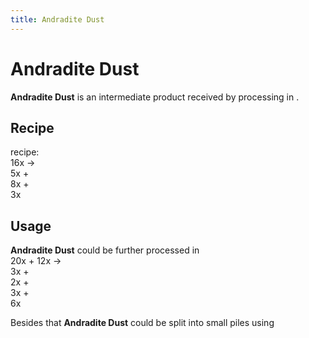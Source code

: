 ```yaml
---
title: Andradite Dust
---
```


<ItemImage file="andradite_dust" alt="Andradite Dust" size="200" />

# Andradite Dust

**Andradite Dust** is an intermediate product received by processing <McItem slug="techreborn:yellow_garnet_dust" inline={true}/> in <McItem slug="techreborn:industrial_centrifuge" inline={true}/>.

## Recipe

<CraftingTable recipe="input techreborn:small_pile_of_andradite_dust techreborn:small_pile_of_andradite_dust air input techreborn:small_pile_of_andradite_dust techreborn:small_pile_of_andradite_dust air input air air air output techreborn:andradite_dust"/>

<McItem slug="techreborn:industrial_centrifuge" inline={true}/> recipe:  
16x <McItem slug="techreborn:yellow_garnet_dust" inline={true}/> →  
5x <McItem slug="techreborn:andradite_dust" inline={true}/> +  
8x <McItem slug="techreborn:grossular_dust" inline={true}/> +  
3x <McItem slug="techreborn:uvarovite_dust" inline={true}/>

## Usage

**Andradite Dust** could be further processed in <McItem slug="techreborn:industrial_electrolyzer" inline={true}/>  
20x <McItem slug="techreborn:andradite_dust" inline={true}/> + 12x <McItem slug="techreborn:empty_cell" inline={true}/> →  
3x <McItem slug="techreborn:calcium_cell" inline={true}/> +  
2x <McItem slug="techreborn:iron_dust" inline={true}/> +  
3x <McItem slug="techreborn:silicon_cell" inline={true}/> +  
6x <McItem slug="techreborn:compressed_air_cell" inline={true}/>

Besides that **Andradite Dust** could be split into small piles using <McItem slug="minecraft:crafting_table" inline={true}/>  
<CraftingTable recipe="input air air air input air techreborn:andradite_dust air input air air air output techreborn:small_pile_of_andradite_dust,4"/>
